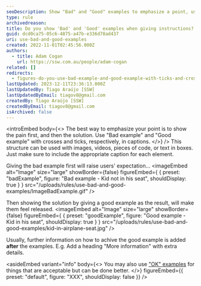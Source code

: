 ```yaml
---
seoDescription: Show "Bad" and "Good" examples to emphasize a point, using crosses and ticks in captions.
type: rule
archivedreason:
title: Do you show 'Bad' and 'Good' examples when giving instructions?
guid: dcd0ca75-05c6-4875-a47b-e336d78ad437
uri: use-bad-and-good-examples
created: 2022-11-01T02:45:56.000Z
authors:
  - title: Adam Cogan
    url: https://ssw.com.au/people/adam-cogan
related: []
redirects:
  - figures-do-you-use-bad-example-and-good-example-with-ticks-and-crosses-in-captions
lastUpdated: 2023-12-11T23:36:13.000Z
lastUpdatedBy: Tiago Araújo [SSW]
lastUpdatedByEmail: tiagov8@gmail.com
createdBy: Tiago Araújo [SSW]
createdByEmail: tiagov8@gmail.com
isArchived: false
---
```


<introEmbed
  body={<>
The best way to emphasize your point is to show the pain first, and then the solution. Use "Bad example" and "Good example" with crosses and ticks, respectively, in captions.
  </>}
/>
This structure can be used with images, videos, pieces of code, or text in boxes. Just make sure to include the appropriate caption for each element.

Giving the bad example first will raise users' expectation...
<imageEmbed
  alt="Image"
  size="large"
  showBorder={false}
  figureEmbed={ {
    preset: "badExample",
    figure: "Bad example - Kid not in his seat",
    shouldDisplay: true
  } }
  src="/uploads/rules/use-bad-and-good-examples/ImageBadExample.gif"
/>

Then showing the solution by giving a good example as the result, will make them feel released.
<imageEmbed
  alt="Image"
  size="large"
  showBorder={false}
  figureEmbed={ {
    preset: "goodExample",
    figure: "Good example - Kid in his seat",
    shouldDisplay: true
  } }
  src="/uploads/rules/use-bad-and-good-examples/kid-in-airplane-seat.jpg"
/>

Usually, further information on how to achive the good example is added **after** the examples. E.g. Add a heading "More information" with extra details.

<asideEmbed
  variant="info"
  body={<>
    You may also use ["OK" examples](/rule/#7-captions) for things that are acceptable but can be done better.
  </>}
  figureEmbed={{
    preset: "default",
    figure: "XXX",
    shouldDisplay: false
  }}
/>
